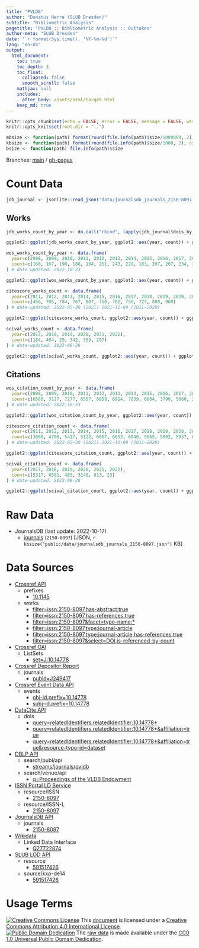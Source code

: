 ```yaml
---
title: "PVLDB"
author: "Donatus Herre (SLUB Dresden)"
subtitle: "Bibliometric Analysis"
pagetitle: "PVLDB :: Bibliometric Analysis :: Outtakes"
author-meta: "SLUB Dresden"
date: "`r format(Sys.time(), '%Y-%m-%d')`"
lang: "en-US"
output:
  html_document:
    toc: true
    toc_depth: 3
    toc_float:
      collapsed: false
      smooth_scroll: false
    mathjax: null
    includes:
      after_body: assets/html/target.html
    keep_md: true
---
```


```r
knitr::opts_chunk$set(echo = FALSE, error = FALSE, message = FALSE, warning = FALSE)
knitr::opts_knit$set(root.dir = "..")
```

```r
mbsize <- function(path) format(round(file.info(path)$size/1000000, 2), nsmall=2)
kbsize <- function(path) format(round(file.info(path)$size/1000, 2), nsmall=2)
bsize <- function(path) file.info(path)$size
```

Branches: [main](https://github.com/slub/pvldb/tree/main) / [gh-pages](https://github.com/slub/pvldb/tree/gh-pages)

# Count Data

```r
jdb_journal <- jsonlite::read_json("data/journalsdb_journals_2150-8097.json")
```

## Works

```r
jdb_works_count_by_year <- do.call("rbind", lapply(jdb_journal$dois_by_issued_year, function(x) data.frame(year=x[[1]], count=as.integer(x[[2]]))))
```

```r
ggplot2::ggplot(jdb_works_count_by_year, ggplot2::aes(year, count)) + ggplot2::geom_col() + ggplot2::scale_x_continuous(breaks=jdb_works_count_by_year$year) + ggplot2::ggtitle("PVLDB Works Count (JournalsDB)") + ggplot2::xlab("") + ggplot2::ylab("")
```

```r
wos_works_count_by_year <- data.frame(
  year=c(2008, 2009, 2010, 2011, 2012, 2013, 2014, 2015, 2016, 2017, 2018, 2019, 2020, 2021),
  count=c(168, 167, 198, 188, 194, 251, 243, 229, 183, 207, 207, 234, 297, 356)
) # date updated: 2022-10-23
```

```r
ggplot2::ggplot(wos_works_count_by_year, ggplot2::aes(year, count)) + ggplot2::geom_col() + ggplot2::scale_x_continuous(breaks=wos_works_count_by_year$year) + ggplot2::ggtitle("PVLDB Works Count (2022-10-23 Web of Science © Clarivate, 2022)") + ggplot2::xlab("") + ggplot2::ylab("")
```

```r
citescore_works_count <- data.frame(
  year=c(2011, 2012, 2013, 2014, 2015, 2016, 2017, 2018, 2019, 2020, 2021),
  count=c(456, 705, 784, 767, 807, 750, 782, 756, 727, 800, 960)
) # date-updated: 2022-05-30 (2021) 2021-11-09 (2011-2020)
```

```r
ggplot2::ggplot(citescore_works_count, ggplot2::aes(year, count)) + ggplot2::geom_col() + ggplot2::scale_x_continuous(breaks=citescore_works_count$year) + ggplot2::ggtitle("PVLDB Works (2021 CiteScore © Elsevier, 2022)") + ggplot2::xlab("") + ggplot2::ylab("")
```

```r
scival_works_count <- data.frame(
  year=c(2017, 2018, 2019, 2020, 2021, 2022),
  count=c(184, 404, 29, 342, 359, 207)
) # date-updated: 2022-09-28
```

```r
ggplot2::ggplot(scival_works_count, ggplot2::aes(year, count)) + ggplot2::geom_col() + ggplot2::scale_x_continuous(breaks=scival_works_count$year) + ggplot2::ggtitle("PVLDB Works (2022-09-28 SciVal © Elsevier, 2022)") + ggplot2::xlab("") + ggplot2::ylab("")
```

## Citations

```r
wos_citation_count_by_year <- data.frame(
  year=c(2008, 2009, 2010, 2011, 2012, 2013, 2014, 2015, 2016, 2017, 2018, 2019, 2020, 2021),
  count=c(6580, 3127, 7277, 6557, 8958, 6914, 7039, 6684, 3790, 5060, 2969, 2254, 1671, 327)
) # date updated: 2022-10-23
```

```r
ggplot2::ggplot(wos_citation_count_by_year, ggplot2::aes(year, count)) + ggplot2::geom_col() + ggplot2::scale_x_continuous(breaks=wos_citation_count_by_year$year) + ggplot2::ggtitle("PVLDB Citations Count (2022-10-23 Web of Science © Clarivate, 2022)") + ggplot2::xlab("") + ggplot2::ylab("")
```

```r
citescore_citation_count <- data.frame(
  year=c(2011, 2012, 2013, 2014, 2015, 2016, 2017, 2018, 2019, 2020, 2021),
  count=c(3608, 4700, 5417, 5122, 6067, 6033, 6040, 5665, 5802, 5937, 6726)
) # date-updated: 2022-05-30 (2021) 2021-11-09 (2011-2020)
```

```r
ggplot2::ggplot(citescore_citation_count, ggplot2::aes(year, count)) + ggplot2::geom_col() + ggplot2::scale_x_continuous(breaks=citescore_citation_count$year) + ggplot2::ggtitle("PVLDB Citations (2021 CiteScore © Elsevier, 2022)") + ggplot2::xlab("") + ggplot2::ylab("")
```

```r
scival_citation_count <- data.frame(
  year=c(2017, 2018, 2019, 2020, 2021, 2022),
  count=c(5317, 6581, 483, 3148, 813, 23)
) # date-updated: 2022-09-28
```

```r
ggplot2::ggplot(scival_citation_count, ggplot2::aes(year, count)) + ggplot2::geom_col() + ggplot2::scale_x_continuous(breaks=scival_citation_count$year) + ggplot2::ggtitle("PVLDB Citations (2022-09-28 SciVal © Elsevier, 2022)") + ggplot2::xlab("") + ggplot2::ylab("")
```

# Raw Data

- JournalsDB (last update: 2022-10-17)
  - [journals](./data/journalsdb_journals_2150-8097.json) (`2150-8097`) [JSON, `r kbsize("public/data/journalsdb_journals_2150-8097.json")` KB]

# Data Sources

- [Crossref API](https://api.crossref.org)
  - prefixes
    - [10.1145](https://api.crossref.org/prefixes/10.1145?mailto=bibliometrie@slub-dresden.de)
  - works
    - [filter=issn:2150-8097,has-abstract:true](https://api.crossref.org/works?filter=issn:2150-8097,has-abstract:true&mailto=bibliometrie@slub-dresden.de)
    - [filter=issn:2150-8097,has-references:true](https://api.crossref.org/works?filter=issn:2150-8097,has-references:true&mailto=bibliometrie@slub-dresden.de)
    - [filter=issn:2150-8097&facet=type-name:*](https://api.crossref.org/works?filter=issn:2150-8097&facet=type-name:*&rows=0&mailto=bibliometrie@slub-dresden.de)
    - [filter=issn:2150-8097,type:journal-article](https://api.crossref.org/works?filter=issn:2150-8097,type:journal-article&mailto=bibliometrie@slub-dresden.de)
    - [filter=issn:2150-8097,type:journal-article,has-references:true](https://api.crossref.org/works?filter=issn:2150-8097,type:journal-article,has-references:true&mailto=bibliometrie@slub-dresden.de)
    - [filter=issn:2150-8097&select=DOI,is-referenced-by-count](https://api.crossref.org/works?filter=issn:2150-8097&select=DOI,is-referenced-by-count&mailto=bibliometrie@slub-dresden.de)
- [Crossref OAI](https://oai.crossref.org/oai?verb=Identify)
  - ListSets
    - [set=J:10.14778](https://oai.crossref.org/oai?verb=ListSets&set=J:10.14778)
- [Crossref Depositor Report](https://www.crossref.org/documentation/reports/depositor-report/)
  - journals
    - [pubid=J249417](https://data.crossref.org/depositorreport?pubid=J249417)
- [Crossref Event Data API](https://www.eventdata.crossref.org/)
  - events
    - [obj-id.prefix=10.14778](https://api.eventdata.crossref.org/v1/events?obj-id.prefix=10.14778&mailto=bibliometrie@slub-dresden.de)
    - [subj-id.prefix=10.14778](https://api.eventdata.crossref.org/v1/events?subj-id.prefix=10.14778&mailto=bibliometrie@slub-dresden.de)
- [DataCite API](https://support.datacite.org/docs/api)
  - dois
    - [query=relatedIdentifiers.relatedIdentifier:10.14778*](https://api.datacite.org/dois?query=relatedIdentifiers.relatedIdentifier:10.14778*)
    - [query=relatedIdentifiers.relatedIdentifier:10.14778*&affiliation=true](https://api.datacite.org/dois?query=relatedIdentifiers.relatedIdentifier:10.14778*&affiliation=true)
    - [query=relatedIdentifiers.relatedIdentifier:10.14778*&affiliation=true&resource-type-id=dataset](https://api.datacite.org/dois?query=relatedIdentifiers.relatedIdentifier:10.14778*&affiliation=true&resource-type-id=dataset)
- [DBLP API](https://dblp.org/faq/13501473.html)
  - search/publ/api
    - [streams/journals/pvldb](https://dblp.org/search/publ/api?q=stream%3Astreams%2Fjournals%2Fpvldb%3A&h=1000&format=json)
  - search/venue/api
    - [q=Proceedings of the VLDB Endowment](https://dblp.org/search/venue/api?q=Proceedings%20of%20the%20VLDB%20Endowment&format=json)
- [ISSN Portal LD Service](https://www.issn.org/understanding-the-issn/assignment-rules/issn-linked-data-application-profile/)
  - resource/ISSN
    - [2150-8097](https://portal.issn.org/resource/ISSN/2150-8097?format=json)
  - resource/ISSN-L
    - [2150-8097](https://portal.issn.org/resource/ISSN-L/2150-8097?format=json)
- [JournalsDB API](https://api.journalsdb.org/apidocs/)
  - journals
    - [2150-8097](https://api.journalsdb.org/journals/2150-8097)
- [Wikidata](https://www.wikidata.org/wiki/Wikidata:Data_access)
  - Linked Data Interface
    - [Q27722874](https://www.wikidata.org/wiki/Special:EntityData/Q27722874.json)
- [SLUB LOD API](https://data.slub-dresden.de/)
  - resource
    - [591517426](https://data.slub-dresden.de/resources/591517426)
  - source/kxp-de14
    - [591517426](https://data.slub-dresden.de/source/kxp-de14/591517426)

# Usage Terms

[![Creative Commons License](https://mirrors.creativecommons.org/presskit/buttons/80x15/svg/by.svg)](http://creativecommons.org/licenses/by/4.0/) This [document](#) is licensed under a [Creative Commons Attribution 4.0 International License](./LICENSE.txt).  
[![Public Domain Dedication](https://mirrors.creativecommons.org/presskit/buttons/80x15/svg/cc-zero.svg)](https://creativecommons.org/publicdomain/zero/1.0/) The [raw data](#raw-data) is made available under the [CC0 1.0 Universal Public Domain Dedication](./data/LICENSE.txt).
